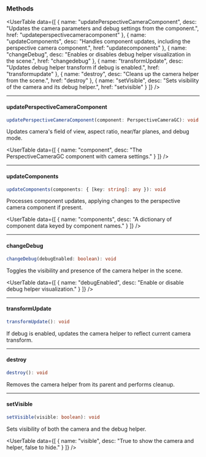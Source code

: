 
<SpecialHeader  
 title="PerspectiveCamera"  
 extendsClass="THREE.PerspectiveCamera"  
 extendsClassLink="https://threejs.org/docs/#api/en/cameras/PerspectiveCamera"  
 implementsClass="StudioObject3D"  
 implementsClassLink="/studio-docs/3d/objects/studio-object-3d"  
 usesComponent="PerspectiveCameraGC"  
 usesComponentLink="/studio-docs/3d/components/perspective-camera-gc"  
/>

### Methods

<UserTable data={[
  { name: "updatePerspectiveCameraComponent", desc: "Updates the camera parameters and debug settings from the component.", href: "updateperspectivecameracomponent" },
  { name: "updateComponents", desc: "Handles component updates, including the perspective camera component.", href: "updatecomponents" },
  { name: "changeDebug", desc: "Enables or disables debug helper visualization in the scene.", href: "changedebug" },
  { name: "transformUpdate", desc: "Updates debug helper transform if debug is enabled.", href: "transformupdate" },
  { name: "destroy", desc: "Cleans up the camera helper from the scene.", href: "destroy" },
  { name: "setVisible", desc: "Sets visibility of the camera and its debug helper.", href: "setvisible" }
]} />

---

#### updatePerspectiveCameraComponent

```ts
updatePerspectiveCameraComponent(component: PerspectiveCameraGC): void
```

Updates camera's field of view, aspect ratio, near/far planes, and debug mode.

<InnerHeader title="Parameters" />

<UserTable data={[
  { name: "component", desc: "The PerspectiveCameraGC component with camera settings." }
]} />

---

#### updateComponents

```ts
updateComponents(components: { [key: string]: any }): void
```

Processes component updates, applying changes to the perspective camera component if present.

<InnerHeader title="Parameters" />

<UserTable data={[
  { name: "components", desc: "A dictionary of component data keyed by component names." }
]} />

---

#### changeDebug

```ts
changeDebug(debugEnabled: boolean): void
```

Toggles the visibility and presence of the camera helper in the scene.

<InnerHeader title="Parameters" />

<UserTable data={[
  { name: "debugEnabled", desc: "Enable or disable debug helper visualization." }
]} />

---

#### transformUpdate

```ts
transformUpdate(): void
```

If debug is enabled, updates the camera helper to reflect current camera transform.

---

#### destroy

```ts
destroy(): void
```

Removes the camera helper from its parent and performs cleanup.

---

#### setVisible

```ts
setVisible(visible: boolean): void
```

Sets visibility of both the camera and the debug helper.

<InnerHeader title="Parameters" />

<UserTable data={[
  { name: "visible", desc: "True to show the camera and helper, false to hide." }
]} />